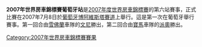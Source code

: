 {{Unreferenced|time=2012-03-19T09:35:15+00:00 }} 
'''2007年世界房車錦標賽葡萄牙站'''是[[2007年度世界房車錦標賽|2007年度世界房車錦標賽]]的第六站賽事，正式比賽在2007年7月8日於[[葡萄牙|葡萄牙]][[博阿維斯塔賽道|博阿維斯塔賽道]]上舉行。這是第一次在葡萄牙舉行賽事。第一回合由[[雪佛蘭|雪佛蘭]]車隊的[[文尼|文尼]]勝出，第二回合由[[寶馬|寶馬]]車隊的[[派奧|派奧]]勝出。

{{WTCC-stub}}

{{WTCC race
|Name_of_race=世界房車錦標賽葡萄牙站
|Year_of_race=2007
|Previous_race_in_season=[[2007年世界房車錦標賽智利站|2007年世界房車錦標賽智利站]]
|Next_race_in_season=[[2007年世界房車錦標賽瑞典站|2007年世界房車錦標賽瑞典站]]
|Previous_year's_race=無
|Next_year's_race=[[2008年世界房車錦標賽葡萄牙站|2008年世界房車錦標賽葡萄牙站]]
}}

[[Category:2007年世界房車錦標賽賽果|Category:2007年世界房車錦標賽賽果]]